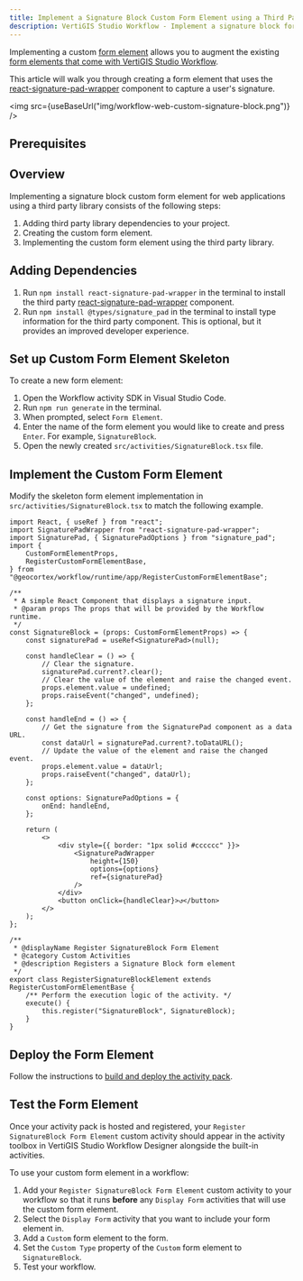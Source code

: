 ```yaml
---
title: Implement a Signature Block Custom Form Element using a Third Party Library
description: VertiGIS Studio Workflow - Implement a signature block form element for web applications using a third party library
---
```



Implementing a custom [form element](key-concepts.mdx#form-elements) allows you to augment the existing [form elements that come with VertiGIS Studio Workflow](https://docs.vertigisstudio.com/workflow/latest/help/Default.htm#wf5/help/form-elements/auto-complete.htm%3FTocPath%3DForms%7CForm%2520Element%2520Reference%7C_____0).

This article will walk you through creating a form element that uses the [react-signature-pad-wrapper](https://github.com/michaeldzjap/react-signature-pad-wrapper) component to capture a user's signature.

<img
    src={useBaseUrl("img/workflow-web-custom-signature-block.png")}
/>

## Prerequisites

<WebPrereqs />

## Overview

Implementing a signature block custom form element for web applications using a third party library consists of the following steps:

1. Adding third party library dependencies to your project.
1. Creating the custom form element.
1. Implementing the custom form element using the third party library.

## Adding Dependencies

1. Run `npm install react-signature-pad-wrapper` in the terminal to install the third party [react-signature-pad-wrapper](https://github.com/michaeldzjap/react-signature-pad-wrapper) component.
1. Run `npm install @types/signature_pad` in the terminal to install type information for the third party component. This is optional, but it provides an improved developer experience.

## Set up Custom Form Element Skeleton

To create a new form element:

1. Open the Workflow activity SDK in Visual Studio Code.
1. Run `npm run generate` in the terminal.
1. When prompted, select `Form Element`.
1. Enter the name of the form element you would like to create and press `Enter`. For example, `SignatureBlock`.
1. Open the newly created `src/activities/SignatureBlock.tsx` file.

## Implement the Custom Form Element

Modify the skeleton form element implementation in `src/activities/SignatureBlock.tsx` to match the following example.

```tsx title="src/activities/SignatureBlock.tsx"
import React, { useRef } from "react";
import SignaturePadWrapper from "react-signature-pad-wrapper";
import SignaturePad, { SignaturePadOptions } from "signature_pad";
import {
    CustomFormElementProps,
    RegisterCustomFormElementBase,
} from "@geocortex/workflow/runtime/app/RegisterCustomFormElementBase";

/**
 * A simple React Component that displays a signature input.
 * @param props The props that will be provided by the Workflow runtime.
 */
const SignatureBlock = (props: CustomFormElementProps) => {
    const signaturePad = useRef<SignaturePad>(null);

    const handleClear = () => {
        // Clear the signature.
        signaturePad.current?.clear();
        // Clear the value of the element and raise the changed event.
        props.element.value = undefined;
        props.raiseEvent("changed", undefined);
    };

    const handleEnd = () => {
        // Get the signature from the SignaturePad component as a data URL.
        const dataUrl = signaturePad.current?.toDataURL();
        // Update the value of the element and raise the changed event.
        props.element.value = dataUrl;
        props.raiseEvent("changed", dataUrl);
    };

    const options: SignaturePadOptions = {
        onEnd: handleEnd,
    };

    return (
        <>
            <div style={{ border: "1px solid #cccccc" }}>
                <SignaturePadWrapper
                    height={150}
                    options={options}
                    ref={signaturePad}
                />
            </div>
            <button onClick={handleClear}>↺</button>
        </>
    );
};

/**
 * @displayName Register SignatureBlock Form Element
 * @category Custom Activities
 * @description Registers a Signature Block form element
 */
export class RegisterSignatureBlockElement extends RegisterCustomFormElementBase {
    /** Perform the execution logic of the activity. */
    execute() {
        this.register("SignatureBlock", SignatureBlock);
    }
}
```

## Deploy the Form Element

Follow the instructions to [build and deploy the activity pack](sdk-web-overview.mdx#deployment).

## Test the Form Element

Once your activity pack is hosted and registered, your `Register SignatureBlock Form Element` custom activity should appear in the activity toolbox in VertiGIS Studio Workflow Designer alongside the built-in activities.

To use your custom form element in a workflow:

1. Add your `Register SignatureBlock Form Element` custom activity to your workflow so that it runs **before** any `Display Form` activities that will use the custom form element.
1. Select the `Display Form` activity that you want to include your form element in.
1. Add a `Custom` form element to the form.
1. Set the `Custom Type` property of the `Custom` form element to `SignatureBlock`.
1. Test your workflow.
